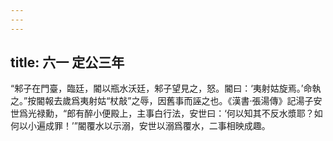 ```yaml
---
---
---
```

title: 六一 定公三年
---




“邾子在門臺，臨廷，閽以瓶水沃廷，邾子望見之，怒。閽曰：‘夷射姑旋焉。’命執之。”按閽報去歲爲夷射姑“杖敲”之辱，因舊事而誣之也。《漢書·張湯傳》記湯子安世爲光禄勳，“郎有醉小便殿上，主事白行法，安世曰：‘何以知其不反水漿耶？如何以小遍成罪！’”閽覆水以示溺，安世以溺爲覆水，二事相映成趣。